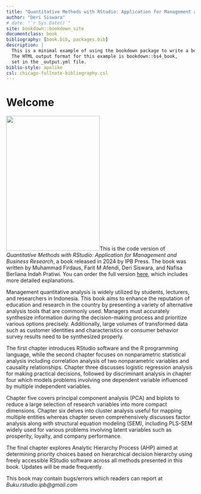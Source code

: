 ```yaml
--- 
title: "Quantitative Methods with RStudio: Application for Management and Business Research"
author: "Deri Siswara"
# date: "`r Sys.Date()`"
site: bookdown::bookdown_site
documentclass: book
bibliography: [book.bib, packages.bib]
description: |
  This is a minimal example of using the bookdown package to write a book.
  The HTML output format for this example is bookdown::bs4_book,
  set in the _output.yml file.
biblio-style: apalike
csl: chicago-fullnote-bibliography.csl
---
```


# Welcome {-}

<img src="images/cover.jpeg" class="cover" width="250" height="360"/>This is the code version of *Quantitative Methods with RStudio: Application for Management and Business Research*, a book released in 2024 by IPB Press. The book was written by Muhammad Firdaus, Farit M Afendi, Deri Siswara, and Nafisa Berliana Indah Pratiwi. You can order the full version [here](https://bit.ly/buku-jurnal-rstudio2), which includes more detailed explanations.

Management quantitative analysis is widely utilized by students, lecturers, and researchers in Indonesia. This book aims to enhance the reputation of education and research in the country by presenting a variety of alternative analysis tools that are commonly used. Managers must accurately synthesize information during the decision-making process and prioritize various options precisely. Additionally, large volumes of transformed data such as customer identities and characteristics or consumer behavior survey results need to be synthesized properly.

The first chapter introduces RStudio software and the R programming language, while the second chapter focuses on nonparametric statistical analysis including correlation analysis of two nonparametric variables and causality relationships. Chapter three discusses logistic regression analysis for making practical decisions, followed by discriminant analysis in chapter four which models problems involving one dependent variable influenced by multiple independent variables.

Chapter five covers principal component analysis (PCA) and biplots to reduce a large selection of research variables into more compact dimensions. Chapter six delves into cluster analysis useful for mapping multiple entities whereas chapter seven comprehensively discusses factor analysis along with structural equation modeling (SEM), including PLS-SEM widely used for various problems involving latent variables such as prosperity, loyalty, and company performance.

The final chapter explores Analytic Hierarchy Process (AHP) aimed at determining priority choices based on hierarchical decision hierarchy using freely accessible RStudio software across all methods presented in this book. Updates will be made frequently. 

This book may contain bugs/errors which readers can report at *Buku.rstudio.ipb@gmail.com*
